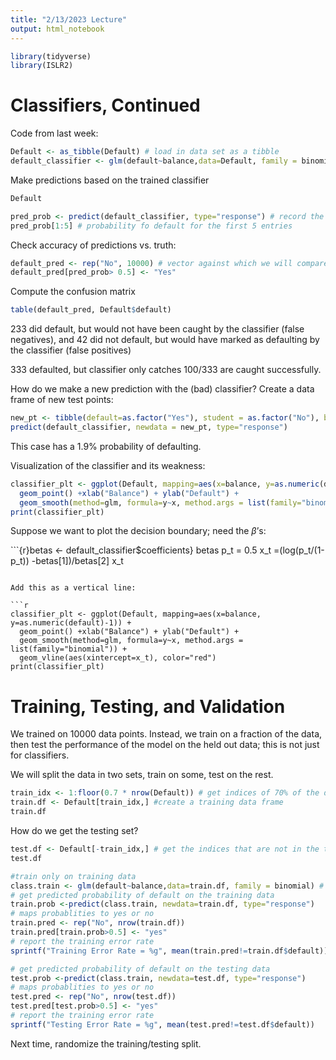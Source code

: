 ```yaml
---
title: "2/13/2023 Lecture"
output: html_notebook
---
```


```r
library(tidyverse)
library(ISLR2)
```

# Classifiers, Continued

Code from last week:

```r
Default <- as_tibble(Default) # load in data set as a tibble
default_classifier <- glm(default~balance,data=Default, family = binomial) # fit the classifier
```

Make predictions based on the trained classifier

```r
Default
```

```r
pred_prob <- predict(default_classifier, type="response") # record the predicted probability of default for the 10,000 entries in Default
pred_prob[1:5] # probability fo default for the first 5 entries
```

Check accuracy of predictions vs. truth:

```r
default_pred <- rep("No", 10000) # vector against which we will compare
default_pred[pred_prob> 0.5] <- "Yes"
```

Compute the confusion matrix

```r
table(default_pred, Default$default)
```

233 did default, but would not have been caught by the classifier (false negatives), and 42 did not default, but would have marked as defaulting by the classifier (false positives)

333 defaulted, but classifier only catches 100/333 are caught successfully.

How do we make a new prediction with the (bad) classifier? Create a data frame of new test points:

```r
new_pt <- tibble(default=as.factor("Yes"), student = as.factor("No"), balance= 800, income= 44500) # creates a single new entry
predict(default_classifier, newdata = new_pt, type="response")
```

This case has a 1.9% probability of defaulting.

Visualization of the classifier and its weakness:

```r
classifier_plt <- ggplot(Default, mapping=aes(x=balance, y=as.numeric(default)-1)) + 
  geom_point() +xlab("Balance") + ylab("Default") + 
  geom_smooth(method=glm, formula=y~x, method.args = list(family="binomial"))
print(classifier_plt)
```

Suppose we want to plot the decision boundary; need the $\beta$'s:

```{r}betas <- default_classifier$coefficients}
betas
p_t = 0.5
x_t =(log(p_t/(1-p_t)) -betas[1])/betas[2]
x_t

```

Add this as a vertical line:

```r
classifier_plt <- ggplot(Default, mapping=aes(x=balance, y=as.numeric(default)-1)) + 
  geom_point() +xlab("Balance") + ylab("Default") + 
  geom_smooth(method=glm, formula=y~x, method.args = list(family="binomial")) +
  geom_vline(aes(xintercept=x_t), color="red")
print(classifier_plt)
```

# Training, Testing, and Validation

We trained on 10000 data points. Instead, we train on a fraction of the data, then test the performance of the model on the held out data; this is not just for classifiers.

We will split the data in two sets, train on some, test on the rest.

```r
train_idx <- 1:floor(0.7 * nrow(Default)) # get indices of 70% of the data; determinisitic
train.df <- Default[train_idx,] #create a training data frame
train.df
```

How do we get the testing set?

```r
test.df <- Default[-train_idx,] # get the indices that are not in the training set
test.df
```

```r
#train only on training data
class.train <- glm(default~balance,data=train.df, family = binomial) # fit the classifier
# get predicted probability of default on the training data
train.prob <-predict(class.train, newdata=train.df, type="response")
# maps probablities to yes or no
train.pred <- rep("No", nrow(train.df))
train.pred[train.prob>0.5] <- "yes"
# report the training error rate
sprintf("Training Error Rate = %g", mean(train.pred!=train.df$default))
```

```r
# get predicted probability of default on the testing data
test.prob <-predict(class.train, newdata=test.df, type="response")
# maps probablities to yes or no
test.pred <- rep("No", nrow(test.df))
test.pred[test.prob>0.5] <- "yes"
# report the training error rate
sprintf("Testing Error Rate = %g", mean(test.pred!=test.df$default))
```

Next time, randomize the training/testing split.
